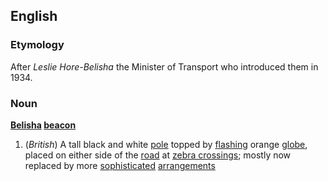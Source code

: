 ==English==
===Etymology===
After ''Leslie Hore-Belisha'' the Minister of Transport who introduced them in 1934.
===Noun===
{{wikipedia}}
'''[[Belisha]] [[beacon]]'''
#(''British'') A tall black and white [[pole]] topped by [[flashing]] orange [[globe]], placed on either side of the [[road]] at [[zebra crossing]]s; mostly now replaced by more [[sophisticated]] [[arrangement]]s